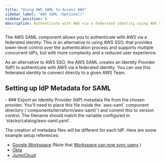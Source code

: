 ```yaml
---
title: "Using AWS SAML to Access AWS"
sidebar_label: "AWS SAML (Optional)"
sidebar_position: 8
description: Authenticate with AWS via a federated identity using AWS SAML.
---
```


<Intro>
  The AWS SAML component allows you to authenticate with AWS via a federated identity. This is an alternative to using AWS SSO, that provides lower-level control over the authentication process and supports multiple concurrent IdPs, but with more complexity and a reduced user experience.
</Intro>

As an alternative to AWS SSO, the AWS SAML creates an Identity Provider (IdP) to authenticate with AWS via a federated
identity. You can use this federated identity to connect directly to a given AWS Team.

## Setting up IdP Metadata for SAML

<Steps>
  - ### Export an Identity Provider (IdP) metadata file from the chosen provider.
    You'll need to place this file inside the
  `aws-saml` component directory (`components/terraform/aws-saml/`) and commit this to version control. The filename
  should match the variable configured in `stacks/catalog/aws-saml.yaml`.
</Steps>

The creation of metadata files will be different for each IdP. Here are some example setup references:
  - [Google Workspace](https://aws.amazon.com/blogs/desktop-and-application-streaming/setting-up-g-suite-saml-2-0-federation-with-amazon-appstream-2-0/)
    (Note that
    [Workspace can now sync users](https://aws.amazon.com/about-aws/whats-new/2023/06/aws-iam-identity-center-automated-user-provisioning-google-workspace/)
    )
  - [Okta](https://help.okta.com/en-us/Content/Topics/DeploymentGuides/AWS/aws-configure-identity-provider.htm)
  - [JumpCloud](https://support.jumpcloud.com/support/s/article/getting-started-applications-saml-sso2)
